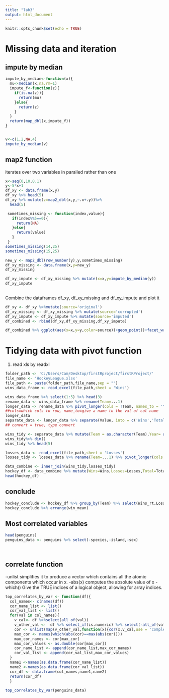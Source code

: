 ```yaml
---
title: "lab3"
output: html_document
---
```


```r
knitr::opts_chunk$set(echo = TRUE)
```

# Missing data and iteration
## impute by median
```r
impute_by_median<-function(x){
  mu<-median(x,na.rm=1)
  impute_f<-function(z){
    if(is.na(z)){
      return(mu)
    }else{
      return(z)
    }
  }
  return(map_dbl(x,impute_f))
}


v<-c(1,2,NA,4)
impute_by_median(v)
```

## map2 function
iterates over two variables in paralled rather than one

```r
x<-seq(0,10,0.1)
y<-5*x+1
df_xy <- data.frame(x,y)
df_xy %>% head(5)
df_xy %>% mutate(z=map2_dbl(x,y,~.x+.y))%>%
  head(5)
```

```r
 sometimes_missing <- function(index,value){
   if(index%%5==0){
     return(NA)
   }else{
     return(value)
   }
 }
sometimes_missing(14,25)
sometimes_missing(15,25)
```
```r
new_y <- map2_dbl(row_number(y),y,sometimes_missing)
df_xy_missing <- data.frame(x,y=new_y)
df_xy_missing
```

```r
df_xy_impute <- df_xy_missing %>% mutate(x=x,y=impute_by_median(y))
df_xy_impute                                     
                                          
```

Combine the dataframes df_xy, df_xy_missing and df_xy_impute and plot it
```r
df_xy <- df_xy %>%mutate(source='original')
df_xy_missing <- df_xy_missing %>% mutate(source='corrupted')
df_xy_impute <- df_xy_impute %>% mutate(source='imputed')
df_combined <- rbind(df_xy,df_xy_missing,df_xy_impute)

df_combined %>% ggplot(aes(x=x,y=y,color=source))+geom_point()+facet_wrap(~source)+geom_smooth(method='lm')

```
 
# Tidying data with pivot function
1. read xls by readxl
```r
folder_path <- 'C:/Users/Cam/Desktop/firstRproject/firstRProject/'
file_name <- 'HockeyLeague.xlsx'
file_path <- paste(folder_path,file_name,sep = "")
wins_data_frame <- read_excel(file_path,sheet = 'Wins')
```
 
```r
wins_data_frame %>% select(1:5) %>% head(3)
rename_data <- wins_data_frame %>% rename(Team=...1)
longer_data <- rename_data %>% pivot_longer(cols = !Team, names_to = 'Year',values_to = 'Value',)
##cols=which cols to row, name_to=give a name to the val of col name
longer_data
separate_data <- longer_data %>% separate(Value, into = c('Wins','Total'), sep='of', convert = TRUE)
## convert = true, type convert

wins_tidy <- separate_data %>% mutate(Team = as.character(Team),Year= as.integer(Year), Wins = as.integer(Wins), Total = as.integer(Total))
wins_tidy%>% dim()
wins_tidy %>% head(5)
```
```r
losses_data <- read_excel(file_path,sheet = 'Losses')
losses_tidy <- losses_data %>% rename(Team=...1) %>% pivot_longer(cols = !Team,names_to = 'Year',values_to = 'Value') %>% separate(Value,into = c('Losses','Total'), sep = 'of', convert = TRUE) %>% mutate(Team = as.character(Team),Year=as.integer(Year),Losses=as.integer(Losses),Total=as.integer(Total))

```
```r
data_combine <- inner_join(wins_tidy,losses_tidy)
hockey_df <- data_combine %>% mutate(Wins=Wins,Losses=Losses,Total=Total,Draws=Total-(Wins+Losses),Wins_rt=Wins/Total,Losses_rt=Losses/Total,Draws_rt=Draws/Total)
head(hockey_df)

```

## conclude
```r
hockey_conclude <- hockey_df %>% group_by(Team) %>% select(Wins_rt,Losses_rt,Draws_rt) %>%summarise(win_mean=mean(Wins_rt,na.rm=TRUE),lose_mean=mean(Losses_rt,na.rm=TRUE),draw_mean=mean(Draws_rt,na.rm=TRUE),win_median=median(Wins_rt,na.rm=TRUE),lose_median=median(Losses_rt,na.rm=TRUE),draw_median=median(Draws_rt,na.rm=TRUE))
hockey_conclude %>% arrange(win_mean)

```

## Most correlated variables
```r
head(penguins)
penguins_data <- penguins %>% select(-species,-island,-sex)




```

## correlate function
-unlist simplifies it to produce a vector which contains all the atomic components which occur in x.
-abs(x) computes the absolute value of x
-which() Give the TRUE indices of a logical object, allowing for array indices.

```r

top_correlates_by_var <- function(df){
  col_names<- c(names(df))
  cor_name_list <- list()
  cor_val_list <- list()
  for(val in col_names){
    v_cal<- df %>%select(all_of(val))
    v_other_val <-  df %>% select_if(is.numeric) %>% select(-all_of(val))
    cor <- unlist(map(v_other_val,function(x){cor(x,v_cal,use = 'complete.obs')}))
    max_cor <- names(which(abs(cor)==max(abs(cor))))
    max_cor_names <- cor[max_cor]
    max_cor_values <- as.double(cor[max_cor])
    cor_name_list <- append(cor_name_list,max_cor_names)
    cor_val_list <- append(cor_val_list,max_cor_values)
  }
  name1 <-names(as.data.frame(cor_name_list))
  name2 <-names(as.data.frame(cor_val_list))
  cor_df <- data.frame(col_names,name1,name2)
  return(cor_df)
  }
  
top_correlates_by_var(penguins_data)
```


